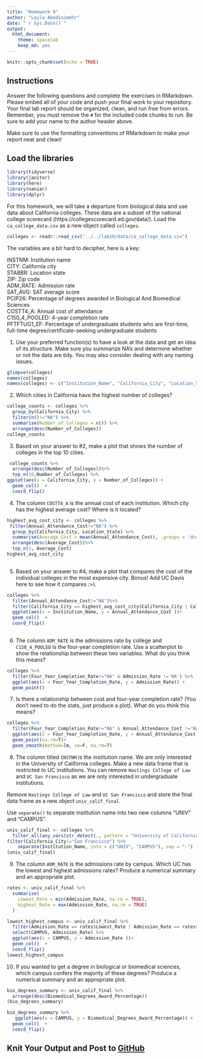 ```yaml
---
title: "Homework 9"
author: "Layla Abedinimehr"
date: "`r Sys.Date()`"
output:
  html_document: 
    theme: spacelab
    keep_md: yes
---
```


```r
knitr::opts_chunk$set(echo = TRUE)
```

## Instructions
Answer the following questions and complete the exercises in RMarkdown. Please embed all of your code and push your final work to your repository. Your final lab report should be organized, clean, and run free from errors. Remember, you must remove the `#` for the included code chunks to run. Be sure to add your name to the author header above.  

Make sure to use the formatting conventions of RMarkdown to make your report neat and clean!  

## Load the libraries
```r
library(tidyverse)
library(janitor)
library(here)
library(naniar)
library(dplyr)
``` 

For this homework, we will take a departure from biological data and use data about California colleges. These data are a subset of the national college scorecard (https://collegescorecard.ed.gov/data/). Load the `ca_college_data.csv` as a new object called `colleges`.
```r
colleges <- readr::read_csv("../../lab10/data/ca_college_data.csv")
```

The variables are a bit hard to decipher, here is a key:  

INSTNM: Institution name  
CITY: California city  
STABBR: Location state  
ZIP: Zip code  
ADM_RATE: Admission rate  
SAT_AVG: SAT average score  
PCIP26: Percentage of degrees awarded in Biological And Biomedical Sciences  
COSTT4_A: Annual cost of attendance  
C150_4_POOLED: 4-year completion rate  
PFTFTUG1_EF: Percentage of undergraduate students who are first-time, full-time degree/certificate-seeking undergraduate students  

1. Use your preferred function(s) to have a look at the data and get an idea of its structure. Make sure you summarize NA's and determine whether or not the data are tidy. You may also consider dealing with any naming issues.
```r
glimpse(colleges)
names(colleges)
names(colleges) <- c("Institution_Name", "California_City", "Location_State", "ZIP_Code", "Admission_Rate", "SAT_Average_Score", "Biomedical_Degrees_Award_Percentage", "Annual_Attendance_Cost", "Four_Year_Completion_Rate", "First_Time_Full_Time_Undergrad_Percentage")
```



2. Which cities in California have the highest number of colleges?
```r
college_counts <- colleges %>%
  group_by(California_City) %>%
  filter(n()!="NA") %>%
  summarise(Number_of_Colleges = n()) %>%
  arrange(desc(Number_of_Colleges))
college_counts
```


3. Based on your answer to #2, make a plot that shows the number of colleges in the top 10 cities.
```r
 college_counts %>%
  arrange(desc(Number_of_Colleges))%>%
  top_n(10,Number_of_Colleges) %>%
ggplot(aes(x = California_City, y = Number_of_Colleges)) +
  geom_col()  +
  coord_flip()
```

4. The column `COSTT4_A` is the annual cost of each institution. Which city has the highest average cost? Where is it located?
```r
highest_avg_cost_city <- colleges %>%
 filter(Annual_Attendance_Cost!="NA") %>%
  group_by(California_City, Location_State) %>% 
  summarise(Average_Cost = mean(Annual_Attendance_Cost), .groups = 'drop') %>%
  arrange(desc(Average_Cost))%>%
  top_n(1, Average_Cost)
highest_avg_cost_city
 
```


5. Based on your answer to #4, make a plot that compares the cost of the individual colleges in the most expensive city. Bonus! Add UC Davis here to see how it compares :>).
```r
colleges %>% 
  filter(Annual_Attendance_Cost!="NA")%>%
  filter(California_City == highest_avg_cost_city$California_City | California_City=="Davis") %>%
  ggplot(aes(x = Institution_Name, y = Annual_Attendance_Cost ))+
  geom_col()  +
  coord_flip()
  
```


6. The column `ADM_RATE` is the admissions rate by college and `C150_4_POOLED` is the four-year completion rate. Use a scatterplot to show the relationship between these two variables. What do you think this means?
```r
colleges %>% 
  filter(Four_Year_Completion_Rate!="NA" & Admission_Rate !='NA') %>%
  ggplot(aes(x = Four_Year_Completion_Rate, y = Admission_Rate)) +
  geom_point()  
```


7. Is there a relationship between cost and four-year completion rate? (You don't need to do the stats, just produce a plot). What do you think this means?
```r
colleges %>% 
  filter(Four_Year_Completion_Rate!="NA" & Annual_Attendance_Cost !='NA') %>%
  ggplot(aes(x = Four_Year_Completion_Rate, y = Annual_Attendance_Cost)) +
  geom_point(na.rm=T)+
  geom_smooth(method=lm, se=F, na.rm=T) 
```

8. The column titled `INSTNM` is the institution name. We are only interested in the University of California colleges. Make a new data frame that is restricted to UC institutions. You can remove `Hastings College of Law` and `UC San Francisco` as we are only interested in undergraduate institutions.

Remove `Hastings College of Law` and `UC San Francisco` and store the final data frame as a new object `univ_calif_final`.

Use `separate()` to separate institution name into two new columns "UNIV" and "CAMPUS".

```r
univ_calif_final <- colleges %>% 
  filter_all(any_vars(str_detect(., pattern = "University of California"))) %>%
filter(California_City!="San Francisco") %>%
    separate(Institution_Name, into = c("UNIV", "CAMPUS"), sep = "-")
(univ_calif_final)
```


9. The column `ADM_RATE` is the admissions rate by campus. Which UC has the lowest and highest admissions rates? Produce a numerical summary and an appropriate plot.
```r
rates <- univ_calif_final %>%
  summarise(
    Lowest_Rate = min(Admission_Rate, na.rm = TRUE),
    Highest_Rate = max(Admission_Rate, na.rm = TRUE)
  )
```
```r
lowest_highest_campus <- univ_calif_final %>%
  filter(Admission_Rate == rates$Lowest_Rate | Admission_Rate == rates$Highest_Rate) %>%
  select(CAMPUS, Admission_Rate) %>%
  ggplot(aes(x = CAMPUS, y = Admission_Rate ))+
  geom_col()  +
  coord_flip()
lowest_highest_campus

```


10. If you wanted to get a degree in biological or biomedical sciences, which campus confers the majority of these degrees? Produce a numerical summary and an appropriate plot.
```r
bio_degrees_summary <- univ_calif_final %>%
  arrange(desc(Biomedical_Degrees_Award_Percentage))
(bio_degrees_summary)

bio_degrees_summary %>%
   ggplot(aes(x = CAMPUS, y = Biomedical_Degrees_Award_Percentage)) +
  geom_col()  +
  coord_flip()
```


## Knit Your Output and Post to [GitHub](https://github.com/FRS417-DataScienceBiologists)